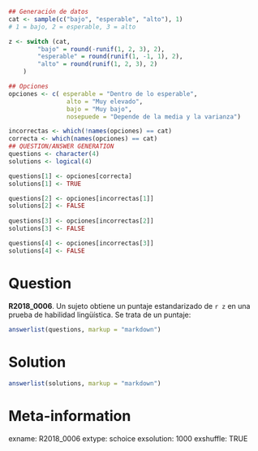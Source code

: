 ```r
## Generación de datos
cat <- sample(c("bajo", "esperable", "alto"), 1)
# 1 = bajo, 2 = esperable, 3 = alto

z <- switch (cat,
        "bajo" = round(-runif(1, 2, 3), 2),
        "esperable" = round(runif(1, -1, 1), 2),
        "alto" = round(runif(1, 2, 3), 2)
    )

## Opciones
opciones <- c( esperable = "Dentro de lo esperable",
                alto = "Muy elevado",
                bajo = "Muy bajo",
                nosepuede = "Depende de la media y la varianza")

incorrectas <- which(!names(opciones) == cat)
correcta <- which(names(opciones) == cat)
## QUESTION/ANSWER GENERATION
questions <- character(4)
solutions <- logical(4)

questions[1] <- opciones[correcta]
solutions[1] <- TRUE

questions[2] <- opciones[incorrectas[1]]
solutions[2] <- FALSE
    
questions[3] <- opciones[incorrectas[2]]
solutions[3] <- FALSE

questions[4] <- opciones[incorrectas[3]]
solutions[4] <- FALSE
```


Question
========
**R2018_0006**. Un sujeto obtiene un puntaje estandarizado de `r z` en una prueba de habilidad lingüística. Se trata de un puntaje:

```r
answerlist(questions, markup = "markdown")
```
  
Solution
========

```r
answerlist(solutions, markup = "markdown")
```

Meta-information
================
exname: R2018_0006
extype: schoice
exsolution: 1000
exshuffle: TRUE